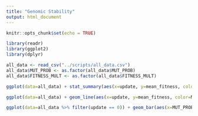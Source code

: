 ```yaml
---
title: "Genomic Stability"
output: html_document
---
```


```r
knitr::opts_chunk$set(echo = TRUE)
```


```r
library(readr)
library(ggplot2)
library(dplyr)

all_data <- read_csv("../scripts/all_data.csv")
all_data$MUT_PROB <- as.factor(all_data$MUT_PROB)
all_data$FITNESS_MULT <- as.factor(all_data$FITNESS_MULT)

ggplot(data=all_data) + stat_summary(aes(x=update, y=mean_fitness, color=MUT_PROB, fill=MUT_PROB), geom = "smooth", fun.data ="median_hilow") + facet_wrap(~GAMMA_K) + theme_classic()

ggplot(data=all_data) + geom_line(aes(x=update, y=mean_fitness, color=MUT_PROB, fill=MUT_PROB, group=rep, linetype=FITNESS_MULT)) + facet_wrap(~GAMMA_K) + theme_classic() + scale_x_log10()

ggplot(data=all_data %>% filter(update == 0)) + geom_bar(aes(x=MUT_PROB, fill=status == "Success!\n")) + facet_grid(rows = vars(GAMMA_K), cols= vars(FITNESS_MULT), labeller = labeller(.rows = label_both, .cols = label_both)) + theme_classic() + scale_fill_discrete("Tumor controlled") + xlab("Probability of mutation")


```
